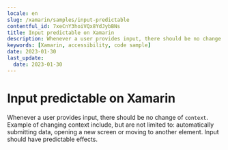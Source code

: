 ```yaml
---
locale: en
slug: /xamarin/samples/input-predictable
contentful_id: 7xeCnY3hoiVQx8YdJybBNs
title: Input predictable on Xamarin
description: Whenever a user provides input, there should be no change of context.
keywords: [Xamarin, accessibility, code sample]
date: 2023-01-30
last_update:
  date: 2023-01-30
---
```


# Input predictable on Xamarin

Whenever a user provides input, there should be no change of `context`. Example of changing context include, but are not limited to: automatically submitting data, opening a new screen or moving to another element. Input should have predictable effects.

<CodeSample id="input-predictable" framework="xamarin" locale="en"/>
